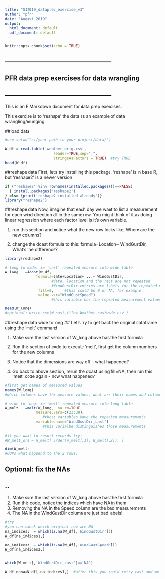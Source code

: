 ---
title: "SI2019_datapred_exercise_v3"
author: "pfr"
date: "August 2019"
output:
  html_document: default
  pdf_document: default
---

```{r setup, include=FALSE}
knitr::opts_chunk$set(echo = TRUE)
```

## --------------------------------------------------
##    PFR data prep exercises for data wrangling
## --------------------------------------------------

This is an R Markdown document for data prep exercises.

This exercise is to 'reshape' the data as an example of data wrangling/munging


##load data
```{r load data}
#use setwd("c:/your-path-to-your-project/data/")

W_df = read.table('weather_orig.csv',
                      header=TRUE,sep=",",
                      stringsAsFactors = TRUE)  #try TRUE
head(W_df)

```

##reshape data 
First, let's try installing this package.
'reshape' is in base R, but 'reshape2' is a newer version


```{r install (if necessary) and load reshape2}
if ("reshape2" %in% rownames(installed.packages())==FALSE)
  { install.packages('reshape2')
} else {print('reshape2 installed already')}
library("reshape2")

```


##reshape data 
Now, imagine that each day we want to list a measurement for each wind direction all in the same row.   You might think of it as doing linear regression where each factor level is it's own variable.

1. run this section and notice what the new row looks like,
Where are the new columns?

2. change the dcast formula to this:
               formula=Location~ WindGustDir,   
What's the difference?


```{r reshape long to wide, echo=TRUE}
library(reshape2)

# long to wide: ie 'cast' repeated measure into wide table
W_long   =dcast(W_df,  
              formula=Date+Location+ ...~ WindGustDir,   
                     #date, location and the rest are not repeated
                     #WindGustDir entries are labels for the repeated measures
               fill=0,     #this could be 0 or NA, for example.
               value.var="WindGustSpeed")   
                     #this variable has the repeated measurement values

head(W_long)
#optional: write.csv(W_cast,file='Weather_castwide.csv')

```



##reshape data wide to long
## Let's try to get back the original dataframe using the 'melt' command

1. Make sure the last version of W_long above has the first formula

2. Run this section of code to execute 'melt', first get the column numbers for the new columns

3. Notice that the dimensions are way off - what happened?

4. Go back to above section, rerun the dcast using fill=NA, then run this 'melt' code again - now what happened?


```{r get names, echo=TRUE}
#first get names of measured values
names(W_long)
#which columns have the measure values, what are their names and column number


```



```{r reshape wide to long, echo=TRUE}

# wide to long: ie 'melt' repeated measure into long table
W_melt   =melt(W_long,  na.rm=TRUE,
              measure.vars=c(23:39), 
                 #these variables have the repeated measurements 
              variable.name="WindGustDir_cast")    
                 #this varialbe distinguishes those measurements
                     
#if you want to resort records try:
#W_melt_ord = W_melt[ order(W_melt[,1], W_melt[,2]), ]

dim(W_melt)   
#OOPs what happend to the 2 rows, 

```



## Optional: fix the NAs
## ..

1. Make sure the last version of W_long above has the first formula
2. Run this code, notice the indices which have NA in them
3. Removing the NA in the Speed column are the bad measurements
4. The NA in the WindGustDir column are just bad labels!


```{r fixing NAs, echo=TRUE}

#try
#you can check which original row are NA
na_indices1  = which(is.na(W_df[,'WindGustDir']))
W_df[na_indices1,]

na_indices2  = which(is.na(W_df[,'WindGustSpeed']))
W_df[na_indices2,]


which(W_melt[,'WindGustDir_cast']=='NA')

W_df_nona=W_df[-na_indices1,]  #after this you could retry cast and melt


```

